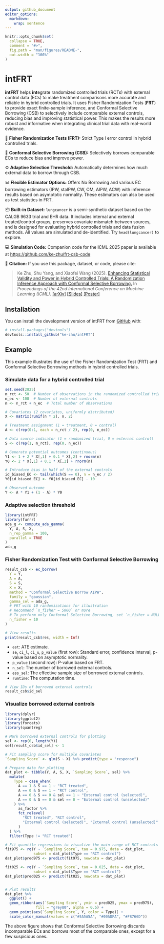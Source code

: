 ```yaml
---
output: github_document
editor_options: 
  markdown: 
    wrap: sentence
---
```


<!-- README.md is generated from README.Rmd. Please edit that file -->

```r
knitr::opts_chunk$set(
  collapse = TRUE,
  comment = "#>",
  fig.path = "man/figures/README-",
  out.width = "100%"
)
```

# intFRT

<!-- badges: start -->

<!-- badges: end -->

**intFRT** helps **int**egrate randomized controlled trials (RCTs) with external control data (ECs) to make treatment comparisons more accurate and reliable in hybrid controlled trials.
It uses Fisher Randomization Tests (**FRT**) to provide exact finite-sample inference, and Conformal Selective Borrowing (CSB) to selectively include comparable external controls, reducing bias and improving statistical power.
This makes the results more robust and informative when integrating clinical trial data with real-world evidence.

🎲 **Fisher Randomization Tests (FRT):** Strict Type I error control in hybrid controlled trials.

🧲 **Conformal Selective Borrowing (CSB):** Selectively borrows comparable ECs to reduce bias and improve power.

⚙️ **Adaptive Selection Threshold:** Automatically determines how much external data to borrow through CSB.

📊 **Flexible Estimator Options:** Offers No Borrowing and various EC borrowing estimators (IPW, staIPW, CW, OM, AIPW, ACW) with inference results based on asymptotic normality.
These estimators can also be used as test statistics in FRT.

📦 **Built-in Dataset:** `lungcancer` is a semi-synthetic dataset based on the CALGB 9633 trial and EHR data.
It includes internal and external treated/control groups, preserves covariate mismatch between sources, and is designed for evaluating hybrid controlled trials and data fusion methods.
All values are simulated and de-identified.
Try `head(lungcancer)` to explore.

💻 **Simulation Code:** Companion code for the ICML 2025 paper is available at <https://github.com/ke-zhu/frt-csb-code>

📖 **Citation:** If you use this package, dataset, or code, please cite:

> Ke Zhu, Shu Yang, and Xiaofei Wang (2025).
> [Enhancing Statistical Validity and Power in Hybrid Controlled Trials: A Randomization Inference Approach with Conformal Selective Borrowing.](https://icml.cc/virtual/2025/poster/44990)
> In *Proceedings of the 42nd International Conference on Machine Learning (ICML)*.
> [[arXiv]](https://arxiv.org/abs/2410.11713) [[Slides]](https://drive.google.com/file/d/1LkTDY12CjUL0BAGQAt4JmOBlgk-MN3Ix/view?usp=sharing) [[Poster]](https://drive.google.com/file/d/1g5vFT6irtPWFQWwh6AGe-iYCvMF4z0B2/view?usp=share_link)

## Installation

You can install the development version of intFRT from [GitHub](https://github.com/) with:

```r
# install.packages("devtools")
devtools::install_github("ke-zhu/intFRT")
```

## Example

This example illustrates the use of the Fisher Randomization Test (FRT) and Conformal Selective Borrowing methods in hybrid controlled trials.

### Simulate data for a hybrid controlled trial

```r
set.seed(2025)
n_rct <- 50  # Number of observations in the randomized controlled trial
n_ec <- 100  # Number of external controls
n <- n_rct + n_ec  # Total number of observations

# Covariates (2 covariates, uniformly distributed)
X <- matrix(runif(n * 2), n, 2)

# Treatment assignment (1 = treatment, 0 = control)
A <- c(rep(0:1, each = n_rct / 2), rep(0, n_ec))

# Data source indicator (1 = randomized trial, 0 = external control)
S <- c(rep(1, n_rct), rep(0, n_ec))

# Generate potential outcomes (continuous)
Y1 <- 1 + 2 * X[,1] + 0.1 * X[,2] + rnorm(n)
Y0 <- 2 * X[,1] + 0.1 * X[,2] + rnorm(n)

# Introduce bias in half of the external controls
id_biased_EC <- tail(which(S == 0), n = n_ec / 2)
Y0[id_biased_EC] <- Y0[id_biased_EC] - 10

# Observed outcome
Y <- A * Y1 + (1 - A) * Y0
```

### Adaptive selection threshold

```r
library(intFRT)
library(furrr)
ada_g <- compute_ada_gamma(
  Y, A, S, X, 
  n_rep_gamma = 100,
  parallel = TRUE
)
ada_g
```

### Fisher Randomization Test with Conformal Selective Borrowing

```r
result_csb <- ec_borrow(
  Y = Y,
  A = A,
  S = S,
  X = X,
  method = "Conformal Selective Borrow AIPW",
  family = "gaussian",
  gamma_sel = ada_g,
  # FRT with 10 randomizations for illustration
  # Recommend `n_fisher = 5000` or more
  # To perform only Conformal Selective Borrowing, set `n_fisher = NULL`
  n_fisher = 10
)

# View results
print(result_csb$res, width = Inf)
```

-   `est`: ATE estimate.
-   `se`, `ci_l`, `ci_u`, `p_value` (first row): Standard error, confidence interval, p-value based on asymptotic normality.
-   `p_value` (second row): P-value based on FRT.
-   `n_sel`: The number of borrowed external controls.
-   `ess_sel`: The effective sample size of borrowed external controls.
-   `runtime`: The computation time.

```r
# View IDs of borrowed external controls
result_csb$id_sel
```

### Visualize borrowed external controls

```r
library(dplyr)
library(ggplot2)
library(forcats)
library(quantreg)

# Mark borrowed external controls for plotting
sel <- rep(0, length(Y))
sel[result_csb$id_sel] <- 1

# Fit sampling score for multiple covariates 
`Sampling Score` <- glm(S ~ X) %>% predict(type = "response")

# Prepare data for plotting
dat_plot <- tibble(Y, A, S, X, `Sampling Score`, sel) %>% 
  mutate(
    Type = case_when(
      A == 1 & S == 1 ~ "RCT treated",
      A == 0 & S == 1 ~ "RCT control",
      A == 0 & S == 0 & sel == 1 ~ "External control (selected)",
      A == 0 & S == 0 & sel == 0 ~ "External control (unselected)"
    ) %>% 
      as_factor %>% 
      fct_relevel(
        "RCT treated", "RCT control", 
        "External control (selected)", "External control (unselected)"
      )
  ) %>% 
  filter(Type != "RCT treated")

# Fit quantile regressions to visualize the main range of RCT controls
fit975 <- rq(Y ~ `Sampling Score`, tau = 0.975, data = dat_plot, 
             subset = dat_plot$Type == "RCT control")
dat_plot$pred975 <- predict(fit975, newdata = dat_plot)

fit025 <- rq(Y ~ `Sampling Score`, tau = 0.025, data = dat_plot, 
             subset = dat_plot$Type == "RCT control")
dat_plot$pred025 <- predict(fit025, newdata = dat_plot)


# Plot results
dat_plot %>% 
  ggplot() +
  geom_ribbon(aes(`Sampling Score`, ymin = pred025, ymax = pred975), 
              fill = "grey80", alpha = 0.5) +
  geom_point(aes(`Sampling Score`, Y, color = Type)) +
  scale_color_manual(values = c("#5A5A5A", "#00ADFA", "#F8766D"))
```

The above figure shows that Conformal Selective Borrowing discards incomparable ECs and borrows most of the comparable ones, except for a few suspicious ones.
